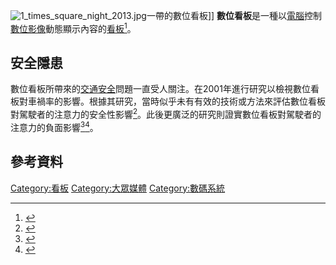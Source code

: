 {{noteTA
|G1=IT
|1=zh-cn:数字广告牌;zh-hk:數碼廣告牌;zh-tw:數位看板;
|2=zh-cn:数字图像;zh-hk:數碼影像;zh-tw:數位影像;
|3=zh-cn:广告牌;zh-hk:招牌;zh-tw:看板;
|4=zh-cn:时报广场;zh-hk:時代廣場;zh-tw:時報廣場;
}}
[[File:1_times_square_night_2013.jpg|thumb]]一帶的數位看板]]
'''數位看板'''是一種以[[電腦|電腦]]控制[[數位影像|數位影像]]動態顯示內容的[[看板|看板]]<ref>{{cite web|url=http://www.oaaa.org/outofhomeadvertising/oohmediaformats/digitalbillboards.aspx|title=Outdoor Advertising Association of America, Inc. > About OOH > OOH Basics > OOH Media Formats > Digital Billboards|first=Outdoor Advertising Association of America|last=Inc.|website=www.oaaa.org|url-status=live|archiveurl=https://web.archive.org/web/20140222174153/http://www.oaaa.org/outofhomeadvertising/oohmediaformats/digitalbillboards.aspx|archivedate=2014-02-22}}</ref>。

== 安全隱患 ==
數位看板所帶來的[[交通安全|交通安全]]問題一直受人關注。{{link-en|聯邦公路局|Federal Highway Administration}}在2001年進行研究以檢視數位看板對車禍率的影響。根據其研究，當時似乎未有有效的技術或方法來評估數位看板對駕駛者的注意力的安全性影響<ref>{{cite web|url=http://www.fhwa.dot.gov/realestate/elecbbrd/chap3.htm|title=Electronic Billboards - Outdoor Advertising Control - Real Estate - FHWA|website=www.fhwa.dot.gov|url-status=live|archiveurl=https://web.archive.org/web/20100623235333/http://www.fhwa.dot.gov/realestate/elecbbrd/chap3.htm|archivedate=2010-06-23}}</ref>。此後更廣泛的研究則證實數位看板對駕駛者的注意力的負面影響<ref>{{cite web|url=http://rightofway.transportation.org/Documents/NCHRP%20Reports/20-7(256)%20digital%20outdoor%20advertising_aashto.pdf|archiveurl=https://web.archive.org/web/20140321214818/http://rightofway.transportation.org/Documents/NCHRP%20Reports/20-7%28256%29%20digital%20outdoor%20advertising_aashto.pdf|archivedate=2014-03-21|title=Safety Impacts of the Emerging Digital Display Technology for Outdoor Advertising Signs|last=Wachtel|first=Jerry|date=2009-04-22|website=Transportation Research Board of the National Academies|publisher=National Cooperative Highway Research Program|accessdate=2014-03-21|url-status=dead}}</ref><ref>{{cite web|url=http://www.dot.ca.gov/hq/LandArch/research/docs/Digital_Display_Safety_Preliminary_Investigation_10-11-12_final.pdf|archiveurl=https://web.archive.org/web/20140321215347/http://www.dot.ca.gov/hq/LandArch/research/docs/Digital_Display_Safety_Preliminary_Investigation_10-11-12_final.pdf|archivedate=2014-03-21|title=Effects of Outdoor Advertising Displays on Driver Safety|date=2012-10-11|website=California Department of Transportation|publisher=Caltrans Division of Research and Innovation|accessdate=2014-03-21}}</ref>。

== 參考資料 ==
{{reflist}}

[[Category:看板|Category:看板]]
[[Category:大眾媒體|Category:大眾媒體]]
[[Category:數碼系統|Category:數碼系統]]